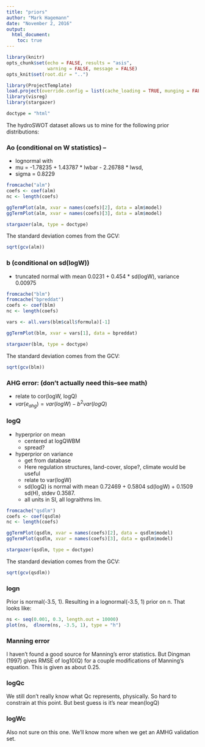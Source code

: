 ```yaml
---
title: "priors"
author: "Mark Hagemann"
date: "November 2, 2016"
output: 
  html_document:
    toc: true
---
```


```r
library(knitr)
opts_chunk$set(echo = FALSE, results = "asis",
               warning = FALSE, message = FALSE)
opts_knit$set(root.dir = "..")
```

```r
library(ProjectTemplate)
load.project(override.config = list(cache_loading = TRUE, munging = FALSE))
library(visreg)
library(stargazer)

doctype = "html"
```


The hydroSWOT dataset allows us to mine for the following prior distributions:

### Ao (conditional on W statistics) -- 

- lognormal with 
- mu = -1.78235 + 1.43787 * lwbar - 2.26788 * lwsd, 
- sigma = 0.8229

```r
fromcache("alm")
coefs <- coef(alm)
nc <- length(coefs)

ggTermPlot(alm, xvar = names(coefs)[2], data = alm$model)
ggTermPlot(alm, xvar = names(coefs)[3], data = alm$model)

stargazer(alm, type = doctype)
```

The standard deviation comes from the GCV: 

```r
sqrt(gcv(alm))
```


### b (conditional on sd(logW))

- truncated normal with mean 0.0231 + 0.454 * sd(logW), variance 0.00975

```r
fromcache("blm")
fromcache("bpreddat")
coefs <- coef(blm)
nc <- length(coefs)

vars <- all.vars(blm$call$formula)[-1]

ggTermPlot(blm, xvar = vars[1], data = bpreddat)

stargazer(blm, type = doctype)
```

The standard deviation comes from the GCV: 

```r
sqrt(gcv(blm))
```



### AHG error: (don't actually need this--see math)

- relate to cor(logW, logQ)
- $var(e_{ahg}) = var(logW) - b^2var(logQ)$

### logQ

- hyperprior on mean
    - centered at logQWBM
    - spread?
- hyperprior on variance
    - get from database
    - Here regulation structures, land-cover, slope?, climate would be useful
    - relate to var(logW)
    - sd(logQ) is normal with mean 0.72469 + 0.5804 sd(logW) + 0.1509 sd(H), stdev 0.3587.
    - all units in SI, all lograithms lm. 

```r
fromcache("qsdlm")
coefs <- coef(qsdlm)
nc <- length(coefs)

ggTermPlot(qsdlm, xvar = names(coefs)[2], data = qsdlm$model)
ggTermPlot(qsdlm, xvar = names(coefs)[3], data = qsdlm$model)

stargazer(qsdlm, type = doctype)
```


The standard deviation comes from the GCV: 

```r
sqrt(gcv(qsdlm))
```



### logn

Prior is normal(-3.5, 1). Resulting in a lognormal(-3.5, 1) prior on n. That looks like:

```r
ns <- seq(0.001, 0.3, length.out = 10000)
plot(ns,  dlnorm(ns, -3.5, 1), type = "h")
```


### Manning error

I haven't found a good source for Manning's error statistics. But Dingman (1997) gives RMSE of log10(Q) for a couple modifications of Manning's equation. This is given as about 0.25. 



### logQc

We still don't really know what Qc represents, physically. So hard to constrain at this point. But best guess is it's near mean(logQ)

### logWc

Also not sure on this one. We'll know more when we get an AMHG validation set.